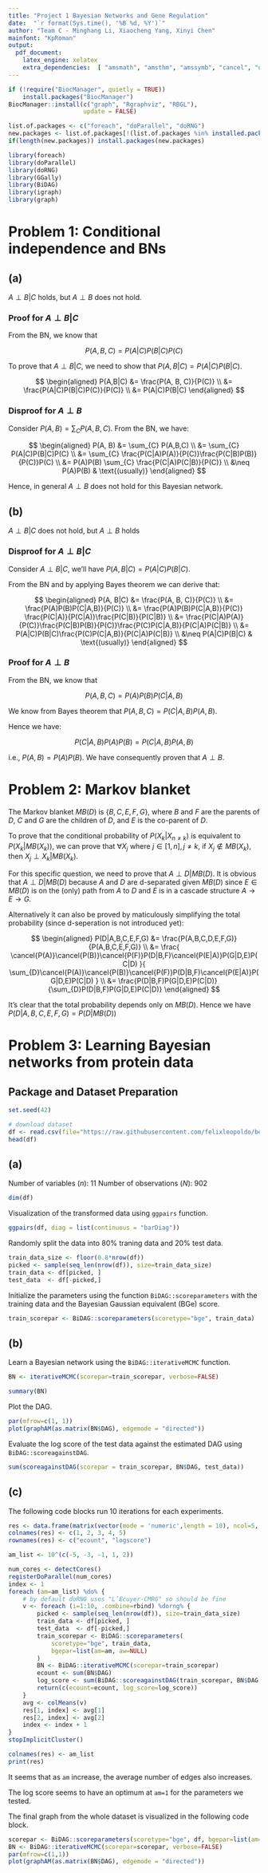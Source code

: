 ```yaml
---
title: "Project 1 Bayesian Networks and Gene Regulation"
date:  "`r format(Sys.time(), '%B %d, %Y')`"
author: "Team C - Minghang Li, Xiaocheng Yang, Xinyi Chen"
mainfont: "KpRoman"
output:
  pdf_document:
    latex_engine: xelatex
    extra_dependencies:  [ "amsmath", "amsthm", "amssymb", "cancel", "unicode-math" ]
---
```


```r
if (!require("BiocManager", quietly = TRUE))
    install.packages("BiocManager")
BiocManager::install(c("graph", "Rgraphviz", "RBGL"),
                     update = FALSE)
```

```r
list.of.packages <- c("foreach", "doParallel", "doRNG")
new.packages <- list.of.packages[!(list.of.packages %in% installed.packages()[,"Package"])]
if(length(new.packages)) install.packages(new.packages)
```

```r
library(foreach)
library(doParallel)
library(doRNG)
library(GGally)
library(BiDAG)
library(igraph)
library(graph)
```


# Problem 1: Conditional independence and BNs

## (a)

$A \perp B | C$ holds, but $A \perp B$ does not hold.

### Proof for $A \perp B | C$

From the BN, we know that

$$
P(A,B,C) = P(A|C) P(B|C) P(C)
$$

To prove that $A \perp B | C$, we need to show that $P(A, B|C) = P(A|C)P(B|C)$.

$$
\begin{aligned}
P(A,B|C) &= \frac{P(A, B, C)}{P(C)} \\
&= \frac{P(A|C)P(B|C)P(C)}{P(C)} \\
&= P(A|C)P(B|C)
\end{aligned}
$$

### Disproof for $A \perp B$

Consider $P(A, B) = \sum_{C} P(A, B, C)$. From the BN, we have:

$$
\begin{aligned}
P(A, B) &= \sum_{C} P(A,B,C) \\
        &= \sum_{C} P(A|C)P(B|C)P(C) \\
        &= \sum_{C} \frac{P(C|A)P(A)}{P(C)}\frac{P(C|B)P(B)}{P(C)}P(C) \\
        &= P(A)P(B) \sum_{C} \frac{P(C|A)P(C|B)}{P(C)} \\
        &\neq P(A)P(B) & \text{(usually)}
\end{aligned}
$$

Hence, in general $A \perp B$ does not hold for this Bayesian network.

## (b)

$A \perp B | C$ does not hold, but $A \perp B$ holds

### Disproof for $A \perp B | C$

Consider $A \perp B | C$, we'll have $P(A, B|C) = P(A|C)P(B|C)$.

From the BN and by applying Bayes theorem we can derive that:

$$
\begin{aligned}
P(A, B|C) &= \frac{P(A, B, C)}{P(C)} \\
          &= \frac{P(A)P(B)P(C|A,B)}{P(C)} \\
          &= \frac{P(A)P(B)P(C|A,B)}{P(C)} \frac{P(C|A)}{P(C|A)}\frac{P(C|B)}{P(C|B)} \\
          &= \frac{P(C|A)P(A)}{P(C)}\frac{P(C|B)P(B)}{P(C)}\frac{P(C)P(C|A,B)}{P(C|A)P(C|B)} \\
          &= P(A|C)P(B|C)\frac{P(C)P(C|A,B)}{P(C|A)P(C|B)} \\
          &\neq P(A|C)P(B|C) & \text{(usually)}
\end{aligned}
$$

### Proof for $A \perp B$

From the BN, we know that

$$
P(A,B,C) = P(A)P(B)P(C|A,B)
$$

We know from Bayes theorem that $P(A, B, C) = P(C|A,B)P(A,B)$.

Hence we have:

$$
P(C|A,B)P(A)P(B) = P(C|A,B)P(A,B)
$$

i.e., $P(A, B) = P(A)P(B)$. We have consequently proven that $A \perp B$.

# Problem 2: Markov blanket

The Markov blanket $MB(D)$ is $\{B, C, E, F, G\}$, where $B$ and $F$ are the
parents of $D$, $C$ and $G$ are the children of $D$, and $E$ is the co-parent
of $D$.

To prove that the conditional probability of $P(X_k|X_{n\neq k})$ is equivalent
to $P(X_k|MB(X_k))$, we can prove that $\forall X_{j}$ where
$j \in [1, n], j\neq k$, if $X_j \notin MB(X_k)$, then $X_j \perp X_k | MB(X_k)$.

For this specific question, we need to prove that $A \perp D | MB(D)$. It is
obvious that $A \perp D | MB(D)$ because $A$ and $D$ are d-separated given
$MB(D)$ since $E \in MB(D)$ is on the (only) path from $A$ to $D$ and $E$ is in
a cascade structure $A \rightarrow E \rightarrow G$.

Alternatively it can also be proved by maticulously simplifying the total probability (since d-seperation is not introduced yet):

$$
\begin{aligned}
P(D|A,B,C,E,F,G) &= \frac{P(A,B,C,D,E,F,G)}{P(A,B,C,E,F,G)} \\
&= \frac{
  \cancel{P(A)}\cancel{P(B)}\cancel{P(F)}P(D|B,F)\cancel{P(E|A)}P(G|D,E)P(C|D)
}{
  \sum_{D}\cancel{P(A)}\cancel{P(B)}\cancel{P(F)}P(D|B,F)\cancel{P(E|A)}P(G|D,E)P(C|D)
} \\
&= \frac{P(D|B,F)P(G|D,E)P(C|D)}{\sum_{D}P(D|B,F)P(G|D,E)P(C|D)}
\end{aligned}
$$

It's clear that the total probability depends only on $MB(D)$. Hence we have $P(D|A,B,C,E,F,G) = P(D|MB(D))$

# Problem 3: Learning Bayesian networks from protein data

## Package and Dataset Preparation

```r
set.seed(42)
```

```r
# download dataset
df <- read.csv(file="https://raw.githubusercontent.com/felixleopoldo/benchpress/master/resources/data/mydatasets/2005_sachs_2_cd3cd28icam2_log_std.csv")
head(df)
```

## (a)

Number of variables ($n$): $11$ Number of observations ($N$): $902$

```r
dim(df)
```

Visualization of the transformed data using `ggpairs` function.

```r
ggpairs(df, diag = list(continuous = "barDiag"))
```

Randomly split the data into 80% traning data and 20% test data.

```r
train_data_size <- floor(0.8*nrow(df))
picked <- sample(seq_len(nrow(df)), size=train_data_size)
train_data <- df[picked, ]
test_data  <- df[-picked,]
```

Initialize the parameters using the function `BiDAG::scoreparameters` with the
training data and the Bayesian Gaussian equivalent (BGe) score.

```r
train_scorepar <- BiDAG::scoreparameters(scoretype="bge", train_data)
```

## (b)

Learn a Bayesian network using the `BiDAG::iterativeMCMC` function.

```r
BN <- iterativeMCMC(scorepar=train_scorepar, verbose=FALSE)
```

```r
summary(BN)
```

Plot the DAG.

```r
par(mfrow=c(1, 1))
plot(graphAM(as.matrix(BN$DAG), edgemode = "directed"))
```

Evaluate the log score of the test data against the estimated DAG using
`BiDAG::scoreagainstDAG`.

```r
sum(scoreagainstDAG(scorepar = train_scorepar, BN$DAG, test_data))
```

## (c)

The following code blocks run 10 iterations for each experiments.

```r
res <- data.frame(matrix(vector(mode = 'numeric',length = 10), ncol=5, nrow=2))
colnames(res) <- c(1, 2, 3, 4, 5)
rownames(res) <- c("ecount", "logscore")
```

```r
am_list <- 10^(c(-5, -3, -1, 1, 2))
```

```r
num_cores <- detectCores()
registerDoParallel(num_cores)
index <- 1
foreach (am=am_list) %do% {
    # by default doRNG uses "L’Ecuyer-CMRG" so should be fine
    v <- foreach (i=1:10, .combine=rbind) %dorng% {
        picked <- sample(seq_len(nrow(df)), size=train_data_size)
        train_data <- df[picked, ]
        test_data  <- df[-picked,]
        train_scorepar <- BiDAG::scoreparameters(
            scoretype="bge", train_data,
            bgepar=list(am=am, aw=NULL)
        )
        BN <- BiDAG::iterativeMCMC(scorepar=train_scorepar)
        ecount <- sum(BN$DAG)
        log_score <- sum(BiDAG::scoreagainstDAG(train_scorepar, BN$DAG, test_data))
        return(c(ecount=ecount, log_score=log_score))
    }
    avg <- colMeans(v)
    res[1, index] <- avg[1]
    res[2, index] <- avg[2]
    index <- index + 1
}
stopImplicitCluster()
```

```r
colnames(res) <- am_list
print(res)
```

It seems that as `am` increase, the average number of edges also increases. 

The log score seems to have an optimum at `am=1` for the parameters we tested.

The final graph from the whole dataset is visualized in the following code block.

```r
scorepar <- BiDAG::scoreparameters(scoretype="bge", df, bgepar=list(am=1, aw=NULL))
BN <- BiDAG::iterativeMCMC(scorepar=scorepar, verbose=FALSE)
par(mfrow=c(1,1))
plot(graphAM(as.matrix(BN$DAG), edgemode = "directed"))
```
